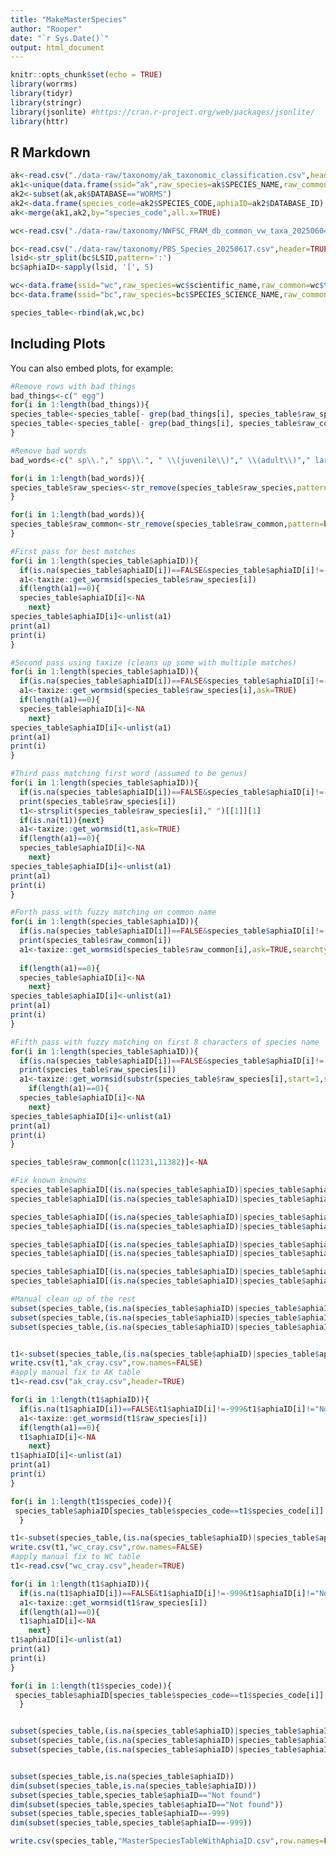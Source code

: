 ```yaml
---
title: "MakeMasterSpecies"
author: "Rooper"
date: "`r Sys.Date()`"
output: html_document
---
```


```r
knitr::opts_chunk$set(echo = TRUE)
library(worrms)
library(tidyr)
library(stringr)
library(jsonlite) #https://cran.r-project.org/web/packages/jsonlite/
library(httr)

```

## R Markdown



```r
ak<-read.csv("./data-raw/taxonomy/ak_taxonomic_classification.csv",header=TRUE)
ak1<-unique(data.frame(ssid="ak",raw_species=ak$SPECIES_NAME,raw_common=ak$COMMON_NAME,species_code=ak$SPECIES_CODE))
ak2<-subset(ak,ak$DATABASE=="WORMS")
ak2<-data.frame(species_code=ak2$SPECIES_CODE,aphiaID=ak2$DATABASE_ID)
ak<-merge(ak1,ak2,by="species_code",all.x=TRUE)

wc<-read.csv("./data-raw/taxonomy/NWFSC_FRAM_db_common_vw_taxa_20250604.csv",header=TRUE)

bc<-read.csv("./data-raw/taxonomy/PBS_Species_20250617.csv",header=TRUE)
lsid<-str_split(bc$LSID,pattern=':')
bc$aphiaID<-sapply(lsid, '[', 5)

wc<-data.frame(ssid="wc",raw_species=wc$scientific_name,raw_common=wc$trawl_common_name,species_code=wc$taxon_id,aphiaID=NA)
bc<-data.frame(ssid="bc",raw_species=bc$SPECIES_SCIENCE_NAME,raw_common=bc$SPECIES_COMMON_NAME,species_code=bc$SPECIES_CODE,aphiaID=bc$aphiaID)

species_table<-rbind(ak,wc,bc)

```

## Including Plots

You can also embed plots, for example:

```r

#Remove rows with bad things
bad_things<-c(" egg")
for(i in 1:length(bad_things)){
species_table<-species_table[- grep(bad_things[i], species_table$raw_species),]
species_table<-species_table[- grep(bad_things[i], species_table$raw_common),]
}

#Remove bad words
bad_words<-c(" sp\\."," spp\\.", " \\(juvenile\\)"," \\(adult\\)"," larva", " unid\\.", " unident\\.")

for(i in 1:length(bad_words)){
species_table$raw_species<-str_remove(species_table$raw_species,pattern=bad_words[i])
}

for(i in 1:length(bad_words)){
species_table$raw_common<-str_remove(species_table$raw_common,pattern=bad_words[i])
}

#First pass for best matches
for(i in 1:length(species_table$aphiaID)){
  if(is.na(species_table$aphiaID[i])==FALSE&species_table$aphiaID[i]!=-999&species_table$aphiaID[i]!="Not found"){next}
  a1<-taxize::get_wormsid(species_table$raw_species[i])
  if(length(a1)==0){
  species_table$aphiaID[i]<-NA  
    next}
species_table$aphiaID[i]<-unlist(a1)
print(a1)
print(i)
}

#Second pass using taxize (cleans up some with multiple matches)
for(i in 1:length(species_table$aphiaID)){
  if(is.na(species_table$aphiaID[i])==FALSE&species_table$aphiaID[i]!=-999&species_table$aphiaID[i]!="Not found"){next}
  a1<-taxize::get_wormsid(species_table$raw_species[i],ask=TRUE)
  if(length(a1)==0){
  species_table$aphiaID[i]<-NA  
    next}
species_table$aphiaID[i]<-unlist(a1)
print(a1)
print(i)
}

#Third pass matching first word (assumed to be genus)
for(i in 1:length(species_table$aphiaID)){
  if(is.na(species_table$aphiaID[i])==FALSE&species_table$aphiaID[i]!=-999&species_table$aphiaID[i]!="Not found"){next}
  print(species_table$raw_species[i])
  t1<-strsplit(species_table$raw_species[i]," ")[[1]][1]
  if(is.na(t1)){next}
  a1<-taxize::get_wormsid(t1,ask=TRUE)
  if(length(a1)==0){
  species_table$aphiaID[i]<-NA  
    next}
species_table$aphiaID[i]<-unlist(a1)
print(a1)
print(i)
}

#Forth pass with fuzzy matching on common name
for(i in 1:length(species_table$aphiaID)){
  if(is.na(species_table$aphiaID[i])==FALSE&species_table$aphiaID[i]!=-999&species_table$aphiaID[i]!="Not found"){next}
  print(species_table$raw_common[i])
  a1<-taxize::get_wormsid(species_table$raw_common[i],ask=TRUE,searchtype="common")
                                 
  if(length(a1)==0){
  species_table$aphiaID[i]<-NA  
    next}
species_table$aphiaID[i]<-unlist(a1)
print(a1)
print(i)
}

#Fifth pass with fuzzy matching on first 8 characters of species name
for(i in 1:length(species_table$aphiaID)){
  if(is.na(species_table$aphiaID[i])==FALSE&species_table$aphiaID[i]!=-999&species_table$aphiaID[i]!="Not found"){next}
  print(species_table$raw_species[i])
  a1<-taxize::get_wormsid(substr(species_table$raw_species[i],start=1,stop=8),ask=TRUE,fuzzy=TRUE)
    if(length(a1)==0){
  species_table$aphiaID[i]<-NA  
    next}
species_table$aphiaID[i]<-unlist(a1)
print(a1)
print(i)
}

species_table$raw_common[c(11231,11382)]<-NA

#Fix known knowns
species_table$aphiaID[(is.na(species_table$aphiaID)|species_table$aphiaID==-999|species_table$aphiaID=="Not found")&str_detect(tolower(species_table$raw_species),"rockfish")]<-taxize::get_wormsid("sebastes",ask=TRUE,fuzzy=TRUE)
species_table$aphiaID[(is.na(species_table$aphiaID)|species_table$aphiaID==-999|species_table$aphiaID=="Not found")&str_detect(tolower(species_table$raw_common),"rockfish")]<-taxize::get_wormsid("sebastes",ask=TRUE,fuzzy=TRUE)

species_table$aphiaID[(is.na(species_table$aphiaID)|species_table$aphiaID==-999|species_table$aphiaID=="Not found")&str_detect(tolower(species_table$raw_species),"claypipe")]<-taxize::get_wormsid("hexactinellidae",ask=TRUE,fuzzy=TRUE)
species_table$aphiaID[(is.na(species_table$aphiaID)|species_table$aphiaID==-999|species_table$aphiaID=="Not found")&str_detect(tolower(species_table$raw_common),"claypipe")]<-taxize::get_wormsid("hexactinellidae",ask=TRUE,fuzzy=TRUE)

species_table$aphiaID[(is.na(species_table$aphiaID)|species_table$aphiaID==-999|species_table$aphiaID=="Not found")&str_detect(tolower(species_table$raw_species),"sponge")]<-taxize::get_wormsid("demospongiae",ask=TRUE,fuzzy=TRUE)
species_table$aphiaID[(is.na(species_table$aphiaID)|species_table$aphiaID==-999|species_table$aphiaID=="Not found")&str_detect(tolower(species_table$raw_common),"sponge")]<-taxize::get_wormsid("demospongiae",ask=TRUE,fuzzy=TRUE)

species_table$aphiaID[(is.na(species_table$aphiaID)|species_table$aphiaID==-999|species_table$aphiaID=="Not found")&str_detect(tolower(species_table$raw_species),"anemone")]<-taxize::get_wormsid("actiniaria",ask=TRUE,fuzzy=TRUE)
species_table$aphiaID[(is.na(species_table$aphiaID)|species_table$aphiaID==-999|species_table$aphiaID=="Not found")&str_detect(tolower(species_table$raw_common),"anemone")]<-taxize::get_wormsid("actiniaria",ask=TRUE,fuzzy=TRUE)

#Manual clean up of the rest
subset(species_table,(is.na(species_table$aphiaID)|species_table$aphiaID==-999|species_table$aphiaID=="Not found")&species_table$ssid=="bc")
subset(species_table,(is.na(species_table$aphiaID)|species_table$aphiaID==-999|species_table$aphiaID=="Not found")&species_table$ssid=="ak")
subset(species_table,(is.na(species_table$aphiaID)|species_table$aphiaID==-999|species_table$aphiaID=="Not found")&species_table$ssid=="wc")


t1<-subset(species_table,(is.na(species_table$aphiaID)|species_table$aphiaID==-999|species_table$aphiaID=="Not found")&species_table$ssid=="ak")
write.csv(t1,"ak_cray.csv",row.names=FALSE)
#apply manual fix to AK table
t1<-read.csv("ak_cray.csv",header=TRUE)

for(i in 1:length(t1$aphiaID)){
  if(is.na(t1$aphiaID[i])==FALSE&t1$aphiaID[i]!=-999&t1$aphiaID[i]!="Not found"){next}
  a1<-taxize::get_wormsid(t1$raw_species[i])
  if(length(a1)==0){
  t1$aphiaID[i]<-NA  
    next}
t1$aphiaID[i]<-unlist(a1)
print(a1)
print(i)
}

for(i in 1:length(t1$species_code)){
 species_table$aphiaID[species_table$species_code==t1$species_code[i]] <- t1$aphiaID[i]
  }

t1<-subset(species_table,(is.na(species_table$aphiaID)|species_table$aphiaID==-999|species_table$aphiaID=="Not found")&species_table$ssid=="wc")
write.csv(t1,"wc_cray.csv",row.names=FALSE)
#apply manual fix to WC table
t1<-read.csv("wc_cray.csv",header=TRUE)

for(i in 1:length(t1$aphiaID)){
  if(is.na(t1$aphiaID[i])==FALSE&t1$aphiaID[i]!=-999&t1$aphiaID[i]!="Not found"){next}
  a1<-taxize::get_wormsid(t1$raw_species[i])
  if(length(a1)==0){
  t1$aphiaID[i]<-NA  
    next}
t1$aphiaID[i]<-unlist(a1)
print(a1)
print(i)
}

for(i in 1:length(t1$species_code)){
 species_table$aphiaID[species_table$species_code==t1$species_code[i]] <- t1$aphiaID[i]
  }


subset(species_table,(is.na(species_table$aphiaID)|species_table$aphiaID==-999|species_table$aphiaID=="Not found")&species_table$ssid=="bc")
subset(species_table,(is.na(species_table$aphiaID)|species_table$aphiaID==-999|species_table$aphiaID=="Not found")&species_table$ssid=="ak")
subset(species_table,(is.na(species_table$aphiaID)|species_table$aphiaID==-999|species_table$aphiaID=="Not found")&species_table$ssid=="wc")


subset(species_table,is.na(species_table$aphiaID))
dim(subset(species_table,is.na(species_table$aphiaID)))
subset(species_table,species_table$aphiaID=="Not found")
dim(subset(species_table,species_table$aphiaID=="Not found"))
subset(species_table,species_table$aphiaID==-999)
dim(subset(species_table,species_table$aphiaID==-999))

write.csv(species_table,"MasterSpeciesTableWithAphiaID.csv",row.names=FALSE)
```

